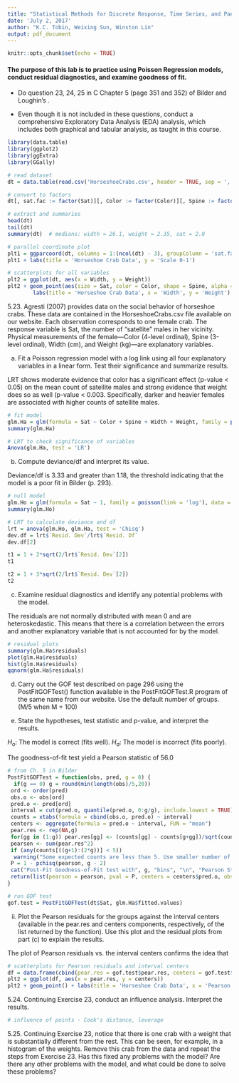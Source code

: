```yaml
---
title: "Statistical Methods for Discrete Response, Time Series, and Panel Data (W271): Lab 1"
date: 'July 2, 2017'
author: "K.C. Tobin, Weixing Sun, Winston Lin"
output: pdf_document
---
```


```r
knitr::opts_chunk$set(echo = TRUE)
```

#### The purpose of this lab is to practice using Poisson Regression models, conduct residual diagnostics, and examine goodness of fit. 

- Do question 23, 24, 25 in C Chapter 5 (page 351 and 352) of Bilder and Loughin's \textit{Analysis of Categorical Data with R}.

- Even though it is not included in these questions, conduct a comprehensive Exploratory Data Analysis (EDA) analysis, which includes both graphical and tabular analysis, as taught in this course.

```r
library(data.table)
library(ggplot2)
library(ggExtra)
library(GGally)

# read dataset
dt = data.table(read.csv('HorseshoeCrabs.csv', header = TRUE, sep = ',', row.names = NULL))

# convert to factors
dt[, sat.fac := factor(Sat)][, Color := factor(Color)][, Spine := factor(Spine)]

# extract and summaries
head(dt)
tail(dt)
summary(dt)  # medians: width = 26.1, weight = 2.35, sat = 2.0

# parallel coordinate plot
plt1 = ggparcoord(dt, columns = 1:(ncol(dt) - 3), groupColumn = 'sat.fac', alphaLines = 0.3, scale = 'uniminmax')
plt1 + labs(title = 'Horseshoe Crab Data', y = 'Scale 0-1')

# scatterplots for all variables
plt2 = ggplot(dt, aes(x = Width, y = Weight))
plt2 + geom_point(aes(size = Sat, color = Color, shape = Spine, alpha = 0.3)) +
        labs(title = 'Horseshoe Crab Data', x = 'Width', y = 'Weight') + facet_grid(Spine ~ Color, labeller = label_both)
```
5.23. Agresti (2007) provides data on the social behavior of horseshoe crabs. These data are contained in the HorseshoeCrabs.csv file available on our website. Each observation corresponds to one female crab. The response variable is Sat, the number of “satellite” males in her vicinity. Physical measurements of the female—Color (4-level ordinal), Spine (3-level ordinal), Width (cm), and Weight (kg)—are explanatory variables.

a. Fit a Poisson regression model with a log link using all four explanatory variables in a linear form. Test their significance and summarize results.

LRT shows moderate evidence that color has a significant effect (p-value < 0.05) on the mean count of satellite males and strong evidence that weight does so as well (p-value < 0.003.  Specifically, darker and heavier females are associated with higher counts of satellite males. 

```r

# fit model
glm.Ha = glm(formula = Sat ~ Color + Spine + Width + Weight, family = poisson(link = 'log'), data = dt)
summary(glm.Ha)

# LRT to check significance of variables
Anova(glm.Ha, test = 'LR')
```

b. Compute deviance/df and interpret its value.

Deviance/df is 3.33 and greater than 1.18, the threshold indicating that the model is a poor fit in Bilder (p. 293).


```r

# null model
glm.Ho = glm(formula = Sat ~ 1, family = poisson(link = 'log'), data = dt)
summary(glm.Ho)

# LRT to calculate deviance and df
lrt = anova(glm.Ho, glm.Ha, test = 'Chisq')
dev.df = lrt$`Resid. Dev`/lrt$`Resid. Df`
dev.df[2]

t1 = 1 + 2*sqrt(2/lrt$`Resid. Dev`[2])
t1

t2 = 1 + 3*sqrt(2/lrt$`Resid. Dev`[2])
t2
```


c. Examine residual diagnostics and identify any potential problems with the model.

The residuals are not normally distributed with mean 0 and are heteroskedastic.  This means that there is a correlation between the errors and another explanatory variable that is not accounted for by the model.

```r

# residual plots
summary(glm.Ha$residuals)
plot(glm.Ha$residuals)
hist(glm.Ha$residuals)
qqnorm(glm.Ha$residuals)
```

d. Carry out the GOF test described on page 296 using the PostFitGOFTest() function available in the PostFitGOFTest.R program of the same name from our website. Use the default number of groups. (M/5 when M = 100)

i. State the hypotheses, test statistic and p-value, and interpret the results.

$H_o:$ The model is correct (fits well).
$H_a:$ The model is incorrect (fits poorly).

The goodness-of-fit test yield a Pearson statistic of 56.0

```r

# from Ch. 5 in Bilder
PostFitGOFTest = function(obs, pred, g = 0) {
  if(g == 0) g = round(min(length(obs)/5,20))
 ord <- order(pred)
 obs.o <- obs[ord]
 pred.o <- pred[ord]
 interval = cut(pred.o, quantile(pred.o, 0:g/g), include.lowest = TRUE)  # Creates factor with levels 1,2,...,g
 counts = xtabs(formula = cbind(obs.o, pred.o) ~ interval)
 centers <- aggregate(formula = pred.o ~ interval, FUN = "mean")
 pear.res <- rep(NA,g)
 for(gg in (1:g)) pear.res[gg] <- (counts[gg] - counts[g+gg])/sqrt(counts[g+gg])
 pearson <- sum(pear.res^2)
 if (any(counts[((g+1):(2*g))] < 5))
  warning("Some expected counts are less than 5. Use smaller number of groups")
 P = 1 - pchisq(pearson, g - 2)
 cat("Post-Fit Goodness-of-Fit test with", g, "bins", "\n", "Pearson Stat = ", pearson, "\n", "p = ", P, "\n")
 return(list(pearson = pearson, pval = P, centers = centers$pred.o, observed = counts[1:g], expected = counts[(g+1):(2*g)], pear.res = pear.res))
}

# run GOF test
gof.test = PostFitGOFTest(dt$Sat, glm.Ha$fitted.values)
```

ii. Plot the Pearson residuals for the groups against the interval centers (available in the pear.res and centers components, respectively, of the list returned by the function). Use this plot and the residual plots from part (c) to explain the results.

The plot of Pearson residuals vs. the interval centers confirms the idea that

```r
# scatterplots for Pearson residuals and interval centers
df = data.frame(cbind(pear.res = gof.test$pear.res, centers = gof.test$centers))
plt2 = ggplot(df, aes(x = pear.res, y = centers))
plt2 + geom_point() + labs(title = 'Horseshoe Crab Data', x = 'Pearson residual', y = 'Interval center')
```

5.24. Continuing Exercise 23, conduct an influence analysis. Interpret the results.

```r

# influence of points - Cook's distance, leverage

```

5.25. Continuing Exercise 23, notice that there is one crab with a weight that is substantially different from the rest. This can be seen, for example, in a histogram of the weights. Remove this crab from the data and repeat the steps from Exercise 23. Has this fixed any problems with the model? Are there any other problems with the model, and what could be done to solve these problems?

```r

```

